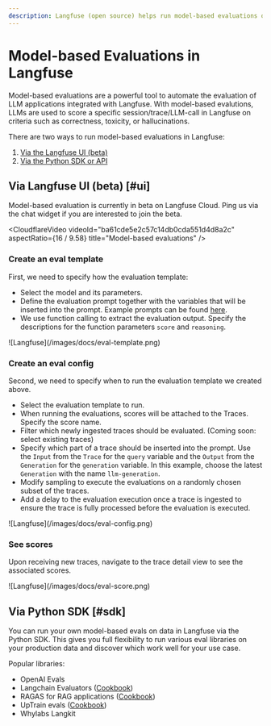 ```yaml
---
description: Langfuse (open source) helps run model-based evaluations on production data to monitor and improve LLMs applications.
---
```



# Model-based Evaluations in Langfuse

Model-based evaluations are a powerful tool to automate the evaluation of LLM applications integrated with Langfuse. With model-based evalutions, LLMs are used to score a specific session/trace/LLM-call in Langfuse on criteria such as correctness, toxicity, or hallucinations.

There are two ways to run model-based evaluations in Langfuse:

1. [Via the Langfuse UI (beta)](#ui)
2. [Via the Python SDK or API](#sdk)

## Via Langfuse UI (beta) [#ui]

<Callout type="info">
  Model-based evaluation is currently in beta on Langfuse Cloud. Ping us via the
  chat widget if you are interested to join the beta.
</Callout>


<CloudflareVideo
  videoId="ba61cde5e2c57c14db0cda551d4d8a2c"
  aspectRatio={16 / 9.58}
  title="Model-based evaluations"
/>

<Steps>

### Create an eval template

First, we need to specify how the evaluation template:

- Select the model and its parameters.
- Define the evaluation prompt together with the variables that will be inserted into the prompt. Example prompts can be found [here](https://docs.google.com/document/d/1dzHziThPdvdPRnVf77RD5d5Cjq6JQZ0qeo2RUHzoWgM).
- We use function calling to extract the evaluation output. Specify the descriptions for the function parameters `score` and `reasoning`.

<Frame border>![Langfuse](/images/docs/eval-template.png)</Frame>

### Create an eval config

Second, we need to specify when to run the evaluation template we created above.

- Select the evaluation template to run.
- When running the evaluations, scores will be attached to the Traces. Specify the score name.
- Filter which newly ingested traces should be evaluated. (Coming soon: select existing traces)
- Specify which part of a trace should be inserted into the prompt. Use the `Input` from the `Trace` for the `query` variable and the `Output` from the `Generation` for the `generation` variable. In this example, choose the latest `Generation` with the name `llm-generation`.
- Modify sampling to execute the evaluations on a randomly chosen subset of the traces.
- Add a delay to the evaluation execution once a trace is ingested to ensure the trace is fully processed before the evaluation is executed.

<Frame border>![Langfuse](/images/docs/eval-config.png)</Frame>

### See scores

Upon receiving new traces, navigate to the trace detail view to see the associated scores.

<Frame border className="max-w-lg">
  ![Langfuse](/images/docs/eval-score.png)
</Frame>

</Steps>

## Via Python SDK [#sdk]

You can run your own model-based evals on data in Langfuse via the Python SDK. This gives you full flexibility to run various eval libraries on your production data and discover which work well for your use case.

Popular libraries:

- OpenAI Evals
- Langchain Evaluators ([Cookbook](/guides/cookbook/evaluation_with_langchain))
- RAGAS for RAG applications ([Cookbook](/guides/cookbook/evaluation_of_rag_with_ragas))
- UpTrain evals ([Cookbook](/guides/cookbook/evaluation_with_uptrain))
- Whylabs Langkit
